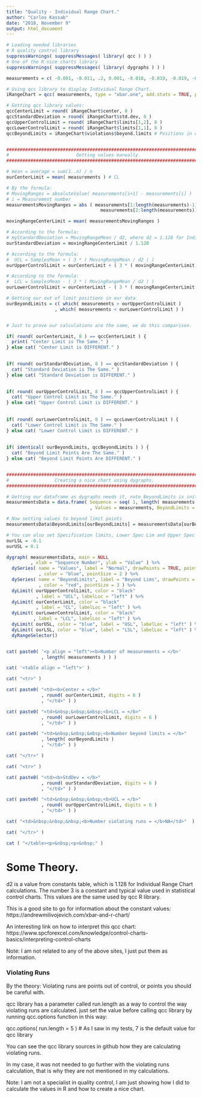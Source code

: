 ```yaml
---
title: "Quality - Individual Range Chart."
author: "Carlos Kassab"
date: "2018, November 9"
output: html_document
---
```


```r
# Loading needed libraries
# R quality control library
suppressWarnings( suppressMessages( library( qcc ) ) )
# One of the R nice charts library
suppressWarnings( suppressMessages( library( dygraphs ) ) )

measurements = c( -0.001, -0.011, .2, 0.001, -0.018, -0.019, -0.019, -0.012, -0.016, -.2 )

# Using qcc library to display Individual Range Chart.
iRangeChart = qcc( measurements, type = "xbar.one", add.stats = TRUE, plot = TRUE )

# Getting qcc library values: 
qccCenterLimit = round( iRangeChart$center, 8 )
qccStandardDeviation = round( iRangeChart$std.dev, 8 )
qccUpperControlLimit = round( iRangeChart$limits[1,2], 8 )
qccLowerControlLimit = round( iRangeChart$limits[1,1], 8 )
qccBeyondLimits = iRangeChart$violations$beyond.limits # Positions in our data to be red in chart.


###############################################################################
#                         Getting values manually.                            #
###############################################################################

# mean = average = sum(1..n) / n
ourCenterLimit = mean( measurements ) # CL

# By the formula:
# MovingRanges = absoluteValue( measurements[i+1] - measurements[i] )
# i = Measurement number
measurementsMovingRanges = abs ( measurements[1:length(measurements)-1] -
                                   measurements[2:length(measurements)] )

movingRangeCenterLimit = mean( measurementsMovingRanges )

# According to the formula:
# myStandardDeviation = MovingRangeMean / d2, where d2 = 1.128 for Individual Range Chart
ourStandardDeviation = movingRangeCenterLimit / 1.128

# According to the formula:
#  UCL = SamplesMean + ( 3 * ( MovingRangeMean / d2 ) )
ourUpperControlLimit = ourCenterLimit + ( 3 * ( movingRangeCenterLimit / 1.128 ) ) # USL

# According to the formula:
#  LCL = SamplesMean - ( 3 * ( MovingRangeMean / d2 ) )
ourLowerControlLimit = ourCenterLimit - ( 3 * ( movingRangeCenterLimit / 1.128 ) ) # LCL

# Getting our out of limit positions in our data 
ourBeyondLimits = c( which( measurements > ourUpperControlLimit )
                  , which( measurements < ourLowerControlLimit ) )


# Just to prove our calculations are the same, we do this comparison.

if( round( ourCenterLimit, 8 ) == qccCenterLimit ) {
  print( "Center Limit is The Same." )
} else cat( "Center Limit is DIFFERENT." )
 

if( round( ourStandardDeviation, 8 ) == qccStandardDeviation ) {
  cat( "Standard Deviation is The Same." )
} else cat( "Standard Deviation is DIFFERENT." )

 
if( round( ourUpperControlLimit, 8 ) == qccUpperControlLimit ) {
  cat( "Upper Control Limit is The Same." )
} else cat( "Upper Control Limit is DIFFERENT." )
 
 
if( round( ourLowerControlLimit, 8 ) == qccLowerControlLimit ) {
  cat( "Lower Control Limit is The Same." )
} else cat( "Lower Control Limit is DIFFERENT." )
 
 
if( identical( ourBeyondLimits, qccBeyondLimits ) ) {
  cat( "Beyond Limit Points Are The Same." )
} else cat( "Beyond Limit Points Are DIFFERENT." )


###############################################################################
#                 Creating a nice chart using dygraphs.                       #
###############################################################################

# Getting our dataframe as dygraphs needs it, note BeyondLimits is initialized to NA
measurementsData = data.frame( Sequence = seq( 1, length( measurements ), 1 )
                               , Values = measurements, BeyondLimits = NA )

# Now setting values to beyond limit points
measurementsData$BeyondLimits[ourBeyondLimits] = measurementsData[ourBeyondLimits,2]

# You can also set Specification limits, Lower Spec Lim and Upper Spec Lim
ourLSL = -0.1
ourUSL = 0.1

dygraph( measurementsData, main = NULL
         , xlab = "Sequence Number", ylab = "Value" ) %>%
  dySeries( name = "Values", label = "Normal", drawPoints = TRUE, pointShape = "dot"
            , color = "blue", pointSize = 2 ) %>%
  dySeries( name = "BeyondLimits", label = "Beyond Lims", drawPoints = TRUE, pointShape = "dot"
            , color = "red", pointSize = 3 ) %>%
  dyLimit( ourUpperControlLimit, color = "black"
           , label = "UCL", labelLoc = "left" ) %>% 
  dyLimit( ourCenterLimit, color = "black"
           , label = "CL", labelLoc = "left" ) %>% 
  dyLimit( ourLowerControlLimit, color = "black"
          , label = "LCL", labelLoc = "left" ) %>% 
  dyLimit( ourUSL, color = "blue", label = "USL", labelLoc = "left" ) %>% 
  dyLimit( ourLSL, color = "blue", label = "LSL", labelLoc = "left" ) %>% 
  dyRangeSelector()



```

```r

cat( paste0( '<p align = "left"><b>Number of measurements = </b>'
             , length( measurements ) ) )

cat( '<table align = "left">' )

cat( "<tr>" )

cat( paste0( "<td><b>Center = </b>"
             , round( ourCenterLimit, digits = 6 )
             , "</td>" ) )

cat( paste0( "<td>&nbsp;&nbsp;&nbsp;<b>LCL = </b>"
             , round( ourLowerControlLimit, digits = 6 )
             , "</td>" ) )

cat( paste0( "<td>&nbsp;&nbsp;&nbsp;<b>Number beyond limits = </b>"
             , length( ourBeyondLimits )
             , "</td>" ) )

cat( "</tr>" )

cat( "<tr>" )

cat( paste0( "<td><b>StdDev = </b>"
             , round( ourStandardDeviation, digits = 6 )
             , "</td>" ) )

cat( paste0( "<td>&nbsp;&nbsp;&nbsp;<b>UCL = </b>"
             , round( ourUpperControlLimit, digits = 6 )
             , "</td>" ) )

cat( "<td>&nbsp;&nbsp;&nbsp;<b>Number violating runs = </b>NA</td>"  )

cat( "</tr>" )

cat ( "</table><p>&nbsp;<p>&nbsp;" )

```

# Some Theory.

d2 is a value from constants table, which is 1.128 for Individual Range Chart calculations.
The number 3 is a constant and typical value used in statistical control charts.
This values are the same used by qcc R library.

This is a good site to go for information about the constant values:
https://andrewmilivojevich.com/xbar-and-r-chart/

An interesting link on how to interpret this qcc chart:
https://www.spcforexcel.com/knowledge/control-charts-basics/interpreting-control-charts

Note: I am not related to any of the above sites, I just put them as information.




### Violating Runs

By the theory: Violating runs are points out of control, or points you should be careful with.

qcc library has a parameter called run.length as a way to control the way violating runs are calculated.
just set the value before calling qcc library by running qcc.options function in this way:

qcc.options( run.length = 5 ) # As I saw in my tests, 7 is the default value for qcc library


You can see the qcc library sources in github how they are calculating violating runs.

In my case, it was not needed to go further with the violating runs calculation, that is
why they are not mentioned in my calculations.

Note: I am not a specialist in quality control, I am just showing how I did to 
calculate the values in R and how to create a nice chart.


